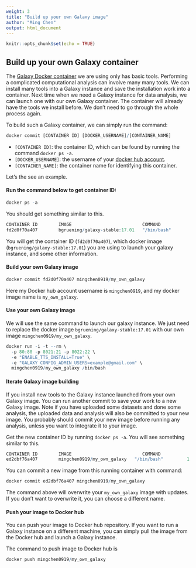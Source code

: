 ```yaml
---
weight: 3
title: "Build up your own Galaxy image"
author: "Ming Chen"
output: html_document
---
```


<style>
pre code, pre, code {
  white-space: pre !important;
  overflow-x: scroll !important;
  word-break: keep-all !important;
  word-wrap: initial !important;
}
</style>

```r
knitr::opts_chunk$set(echo = TRUE)
```

## Build up your own Galaxy container

The [Galaxy Docker container](https://github.com/bgruening/docker-galaxy-stable) we are using only has basic tools. Performing a complicated computational analysis can involve many many tools. We can install many tools into a Galaxy instance and save the installation work into a container. Next time when we need a Galaxy instance for data analysis, we can launch one with our own Galaxy container. The container will already have the tools we install before. We don't need to go through the whole process again.

To build such a Galaxy container, we can simply run the command:

```r
docker commit [CONTAINER ID] [DOCKER_USERNAME]/[CONTAINER_NAME]
```

* `[CONTAINER ID]`: the container ID, which can be found by running the command `docker ps -a`.
* `[DOCKER_USERNAME]`: the username of your [docker hub account](https://hub.docker.com/).
* `[CONTAINER_NAME]`: the container name for identifying this container.

Let's the see an example.

#### Run the command below to get container ID:

```r
docker ps -a
```

You should get something similar to this.

```r
CONTAINER ID        IMAGE                           COMMAND             CREATED             STATUS              PORTS                                                                                         NAMES
fd2d0f70a407        bgruening/galaxy-stable:17.01   "/bin/bash"         13 hours ago        Up 13 hours         443/tcp, 8800/tcp, 0.0.0.0:80->80/tcp, 9002/tcp, 0.0.0.0:8021->21/tcp, 0.0.0.0:8022->22/tcp   gallant_hugle
```


You will get the container ID (`fd2d0f70a407`), which docker image (`bgruening/galaxy-stable:17.01`) you are using to launch your galaxy instance, and some other information.

#### Build your own Galaxy image

```r
docker commit fd2d0f70a407 mingchen0919/my_own_galaxy
```

Here my Docker hub account username is `mingchen0919`, and my docker image name is `my_own_galaxy`.

#### Use your own Galaxy image

We will use the same command to launch our galaxy instance. We just need to replace the docker image `bgruening/galaxy-stable:17.01` with our own image `mingchen0919/my_own_galaxy`.

```r
docker run -i -t --rm \
  -p 80:80 -p 8021:21 -p 8022:22 \
  -e "ENABLE_TTS_INSTALL=True" \
  -e "GALAXY_CONFIG_ADMIN_USERS=example@gmail.com" \
  mingchen0919/my_own_galaxy /bin/bash
```

#### Iterate Galaxy image building

If you install new tools to the Galaxy instance launched from your own Galaxy image. You can run another commit to save your work to a new Galaxy image. Note if you have uploaded some datasets and done some analysis, the uploaded data and analysis will also be committed to your new image. You probably should commit your new image before running any analysis, unless you want to integrate it to your image.

Get the new container ID by running `docker ps -a`. You will see something similar to this.

```r
CONTAINER ID        IMAGE                           COMMAND             CREATED             STATUS              PORTS                                                                                         NAMES
ed2dbf76a407        mingchen0919/my_own_galaxy   "/bin/bash"         1 hours ago        Up 13 hours         443/tcp, 8800/tcp, 0.0.0.0:80->80/tcp, 9002/tcp, 0.0.0.0:8021->21/tcp, 0.0.0.0:8022->22/tcp   gallant_monster
```

You can commit a new image from this running container with command:

```r
docker commit ed2dbf76a407 mingchen0919/my_own_galaxy
```

The command above will overwrite your `my_own_galaxy` image with updates. If you don't want to overwrite it, you can choose a different name.

#### Push your image to Docker hub

You can push your image to Docker hub repository. If you want to run a Galaxy instance on a different machine, you can simply pull the image from the Docker hub and launch a Galaxy instance.

The command to push image to Docker hub is

```r
docker push mingchen0919/my_own_galaxy
```


